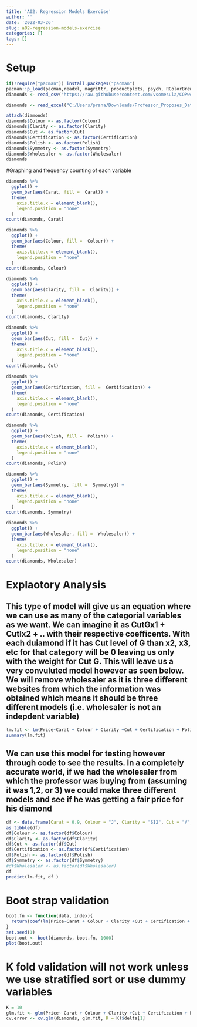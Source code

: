 ```yaml
---
title: 'A02: Regression Models Exercise'
author: ''
date: '2022-03-26'
slug: a02-regression-models-exercise
categories: []
tags: []
---
```

# Setup
```r
if(!require("pacman")) install.packages("pacman")
pacman::p_load(pacman,readxl, magrittr, productplots, psych, RColorBrewer, tidyverse, boot)
diamonds <- read_csv("https://raw.githubusercontent.com/vsomesula/COPwebsite/main/content/post/2022-03-26-a02-regression-models-exercise/Professor_Proposes_Data.csv")
```
```r
diamonds <- read_excel("C:/Users/prana/Downloads/Professor_Proposes_Data.xlsx")
```
```r
attach(diamonds)
diamonds$Colour <- as.factor(Colour)
diamonds$Clarity <- as.factor(Clarity)
diamonds$Cut <- as.factor(Cut)
diamonds$Certification <- as.factor(Certification)
diamonds$Polish <- as.factor(Polish)
diamonds$Symmetry <- as.factor(Symmetry)
diamonds$Wholesaler <- as.factor(Wholesaler)
diamonds
```
#Graphing and frequency counting of each variable
```r
diamonds %>%
  ggplot() +
  geom_bar(aes(Carat, fill =  Carat)) +
  theme(
    axis.title.x = element_blank(),
    legend.position = "none"
  )
count(diamonds, Carat)

diamonds %>%
  ggplot() +
  geom_bar(aes(Colour, fill =  Colour)) +
  theme(
    axis.title.x = element_blank(),
    legend.position = "none"
  )
count(diamonds, Colour)

diamonds %>%
  ggplot() +
  geom_bar(aes(Clarity, fill =  Clarity)) +
  theme(
    axis.title.x = element_blank(),
    legend.position = "none"
  )
count(diamonds, Clarity)

diamonds %>%
  ggplot() +
  geom_bar(aes(Cut, fill =  Cut)) +
  theme(
    axis.title.x = element_blank(),
    legend.position = "none"
  )
count(diamonds, Cut)

diamonds %>%
  ggplot() +
  geom_bar(aes(Certification, fill =  Certification)) +
  theme(
    axis.title.x = element_blank(),
    legend.position = "none"
  )
count(diamonds, Certification)

diamonds %>%
  ggplot() +
  geom_bar(aes(Polish, fill =  Polish)) +
  theme(
    axis.title.x = element_blank(),
    legend.position = "none"
  )
count(diamonds, Polish)

diamonds %>%
  ggplot() +
  geom_bar(aes(Symmetry, fill =  Symmetry)) +
  theme(
    axis.title.x = element_blank(),
    legend.position = "none"
  )
count(diamonds, Symmetry)

diamonds %>%
  ggplot() +
  geom_bar(aes(Wholesaler, fill =  Wholesaler)) +
  theme(
    axis.title.x = element_blank(),
    legend.position = "none"
  )
count(diamonds, Wholesaler)

```
# Explaotory Analysis
## This type of model will give us an equation where we can use as many of the categorial variables as we want. We can imagine it as CutGx1 + CutIx2 + .. with their respective coefficents. With each duiamond if it has Cut level of G than x2, x3, etc for that category will be 0 leaving us only with the weight for Cut G. This will leave us a very convuluted model however as seen below. We will remove wholesaler as it is three different websites from which the information was obtained which means it should be three different models (i.e. wholesaler is not an indepdent variable)
```r
lm.fit <- lm(Price~Carat + Colour + Clarity +Cut + Certification + Polish + Symmetry, data = diamonds)
summary(lm.fit)
```
## We can use this model for testing however through code to see the results. In a completely accurate world, if we had the wholesaler from which the professor was buying from (assuming it was 1,2, or 3) we could make three different models and see if he was getting a fair price for his diamond
```r
df <- data.frame(Carat = 0.9, Colour = "J", Clarity = "SI2", Cut = "V", Certification = "GIA", Polish = "G", Symmetry = "V")
as_tibble(df)
df$Colour <- as.factor(df$Colour)
df$Clarity <- as.factor(df$Clarity)
df$Cut <- as.factor(df$Cut)
df$Certification <- as.factor(df$Certification)
df$Polish <- as.factor(df$Polish)
df$Symmetry <- as.factor(df$Symmetry)
#df$Wholesaler <- as.factor(df$Wholesaler)
df
predict(lm.fit, df )
```
# Boot strap validation
```r
boot.fn <- function(data, index){
  return(coef(lm(Price~Carat + Colour + Clarity +Cut + Certification + Polish + Symmetry+Wholesaler, data = diamonds)))
}
set.seed(1)
boot.out <- boot(diamonds, boot.fn, 1000)
plot(boot.out)
```
# K fold validation will not work unless we use stratified sort or use dummy variables
```r
K = 10
glm.fit <- glm(Price~ Carat + Colour + Clarity +Cut + Certification + Polish + Symmetry, data =  diamonds)
cv.error <- cv.glm(diamonds, glm.fit, K = K)$delta[1]

```




<!-- ### Junk Transformation of Colour variable so that the groups of letter all correspond to the correct grouping -->
<!-- ```{r} -->
<!-- for(v in 1:440){ -->
<!-- if(diamonds$Colour[v] == "D"|| diamonds$Colour[v] == "E"|| diamonds$Colour[v] == "F") -->
<!-- { -->
<!--   diamonds$Colour[v] = 1 -->
<!-- } else if(diamonds$Colour[v] == "G"|| diamonds$Colour[v] == "H"|| diamonds$Colour[v] == "I") { -->
<!--   diamonds$Colour[v] = 2 -->

<!-- } else if(diamonds$Colour[v] == "J"|| diamonds$Colour[v] == "K") { -->
<!--   diamonds$Colour[v] = 3 -->

<!-- } else if(diamonds$Colour[v] == "L"|| diamonds$Colour[v] == "M"|| diamonds$Colour[v] == "N") { -->
<!--   diamonds$Colour[v] = 4 -->

<!-- } else if(diamonds$Colour[v] == "O"|| diamonds$Colour[v] == "P"|| diamonds$Colour[v] == "Q"|| diamonds$Colour[v] == "R"|| diamonds$Colour[v] == "S") { -->
<!--   diamonds$Colour[v] = 5 -->

<!-- } else  { -->
<!--   diamonds$Colour[v] = 6 -->

<!-- }  -->

<!-- } -->
<!-- ``` -->






<!-- #### Junk -->
<!-- ```{r} -->
<!-- diamonds <- read_excel("C:/Users/prana/Downloads/Professor_Proposes_Data.xlsx") -->
<!-- attach(diamonds) -->
<!-- diamonds$Colour[1] = "I" -->
<!-- if(diamonds$Colour[5] == "I" || diamonds$Colour[5] == "J") -->
<!-- { -->
<!--   diamonds$Colour[5] = 1 -->
<!-- } -->
<!-- diamonds$Colour[5] -->
<!-- #lm.fit <- lm(Price ~ Cut, data = diamonds) -->
<!-- #lm.fit -->



<!-- diamond_col_name <- colnames(diamonds) -->

<!-- #for (d in 1:9) { -->
<!--  # if(d !==8){ -->
<!--   #  lmfao[d] <- diamond_col_name[d] -->
<!--    # ggplot(diamonds, aes(x = diamond_col_name[d])) + -->
<!--              #geom_bar() -->
<!--   #} -->
<!-- #} -->

<!-- ``` -->



